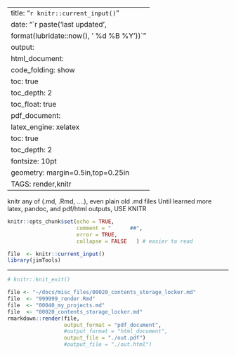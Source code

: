 
---
title: "`r knitr::current_input()`"
date: "`r paste('last updated', 
    format(lubridate::now(), ' %d %B %Y'))`"
output:   
  html_document:  
        code_folding: show
        toc: true 
        toc_depth: 2
        toc_float: true
  pdf_document:   
    latex_engine: xelatex  
    toc: true
    toc_depth:  2   
fontsize: 10pt   
geometry: margin=0.5in,top=0.25in   
TAGS:  render,knitr
---

\textbf{PURPOSE:   }

knitr any of (.md, .Rmd, ....), even plain old .md files
Until learned more latex, pandoc, and pdf/html outputs, USE KNITR

```r
knitr::opts_chunk$set(echo = TRUE,
                      comment = "      ##",
                      error = TRUE,
                      collapse = FALSE   ) # easier to read
```


```r
file  <- knitr::current_input() 
library(jimTools)
``` 



***

```r
# knitr::knit_exit()
```

\newpage

```r
file <- "~/docs/misc_files/00020_contents_storage_locker.md"
file  <- "999999_render.Rmd"
file  <- "00040_my_projects.md" 
file  <- "00020_contents_storage_locker.md"
rmarkdown::render(file,
                  output_format = "pdf_document",
                  #output_format = "html_document",
                  output_file = "./out.pdf")
                  #output_file = "./out.html")

```

